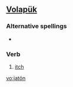 ==[[Volapük]]==

===Alternative spellings===
*{{l|vo|jatoyn}}

===Verb===
{{infl|vo|verb}}

# [[itch]]

[[vo:jatön]]